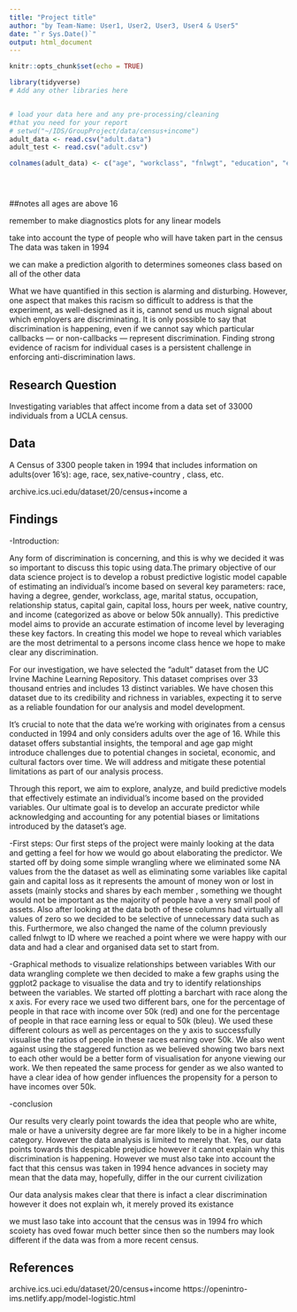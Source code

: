 ```yaml
---
title: "Project title"
author: "by Team-Name: User1, User2, User3, User4 & User5"
date: "`r Sys.Date()`"
output: html_document
---
```


```r
knitr::opts_chunk$set(echo = TRUE)
```


```r
library(tidyverse)
# Add any other libraries here



```


```r
# load your data here and any pre-processing/cleaning 
#that you need for your report
# setwd("~/IDS/GroupProject/data/census+income")
adult_data <- read.csv("adult.data")
adult_test <- read.csv("adult.csv")

colnames(adult_data) <- c("age", "workclass", "fnlwgt", "education", "education-num", "marital-status", "occupation", "relationship", "race", "sex", "capital-gain", "capital-loss", "hours-per-weed", "native-country", "class")





```
##notes
all ages are above 16

remember to make diagnostics plots for any linear models

take into account the type of people who will have taken part in the census
The data was taken in 1994 
 
we can make a prediction algorith to determines someones class based on all of the other data 

What we have quantified in this section is alarming and disturbing. However, one aspect that makes this racism so difficult to address is that the experiment, as well-designed as it is, cannot send us much signal about which employers are discriminating. It is only possible to say that discrimination is happening, even if we cannot say which particular callbacks — or non-callbacks — represent discrimination. Finding strong evidence of racism for individual cases is a persistent challenge in enforcing anti-discrimination laws.

## Research Question

Investigating variables that affect income from a data set of 33000 individuals from a UCLA census.


## Data

A Census of 3300 people taken in 1994 that includes information on adults(over 16's): age, race, sex,native-country , class, etc.

archive.ics.uci.edu/dataset/20/census+income a 






## Findings


-Introduction:

Any form of discrimination is concerning, and this is why we decided it was so important to discuss this topic using data.The primary objective of our data science project is to develop a robust predictive logistic model capable of estimating an individual's income based on several key parameters: race, having a degree, gender, workclass, age, marital status, occupation, relationship status, capital gain, capital loss, hours per week, native country, and income (categorized as above or below 50k annually). This predictive model aims to provide an accurate estimation of income level by leveraging these key factors. In creating this model we hope to reveal which variables are the most detrimental to a persons income class hence we hope to make clear any discrimination.

For our investigation, we have selected the "adult" dataset from the UC Irvine Machine Learning Repository. This dataset comprises over 33 thousand entries and includes 13 distinct variables. We have chosen this dataset due to its credibility and richness in variables, expecting it to serve as a reliable foundation for our analysis and model development.

It's crucial to note that the data we're working with originates from a census conducted in 1994 and only considers adults over the age of 16. While this dataset offers substantial insights, the temporal and age gap might introduce challenges due to potential changes in societal, economic, and cultural factors over time. We will address and mitigate these potential limitations as part of our analysis process.

Through this report, we aim to explore, analyze, and build predictive models that effectively estimate an individual's income based on the provided variables. Our ultimate goal is to develop an accurate predictor while acknowledging and accounting for any potential biases or limitations introduced by the dataset's age.


-First steps:
Our first steps of the project were mainly looking at the data and getting a feel for how we would go about elaborating the predictor. We started off by doing some simple wrangling where we eliminated some NA values from the the dataset as well as eliminating some variables like capital gain and capital loss as it represents the amount of money won or lost in assets (mainly stocks and shares by each member , something we thought would not be important as the majority of people have a very small pool of assets. Also after looking at the data both of these columns had virtually all values of zero so we decided to be selective of unnecessary data such as this. Furthermore, we also changed the name of the column previously called fnlwgt to ID where we reached a point where we were happy with our data and had a clear and organised data set to start from.


-Graphical methods to visualize relationships between variables 
With our data wrangling complete we then decided to make a few graphs using the ggplot2 package to visualise the data and try to identify relationships between the variables. We started off plotting a barchart with race along the x axis. For every race we used two different bars, one for the percentage of people in that race with income over 50k (red) and one for the percentage of people in that race earning less or equal to 50k (bleu). We used these different colours as well as percentages on the y axis to successfully visualise the ratios of people in these races earning over 50k. We also went against using the staggered function as we believed showing two bars next to each other would be a better form of visualisation for anyone viewing our work. We then repeated the same process for gender as we also wanted to have a clear idea of how gender influences the propensity for a person to have incomes over 50k.

-conclusion

Our results very clearly point towards the idea that people who are white, male or have a university degree are far more likely to be in a higher income category. However the data analysis is limited to merely that. Yes, our data points towards this despicable prejudice however it cannot explain why this discrimination is happening. However we must also take into account the fact that this census was taken in 1994 hence advances in society may mean that the data may, hopefully, differ in the our current civilization 

Our data analysis makes clear that there is infact a clear discrimination however it does not explain wh, it merely proved its existance

we must laso take into account that the census was in 1994 fro which scoiety has oved fowar much better since then so the numbers may look different if the data was from a more recent census.

## References

archive.ics.uci.edu/dataset/20/census+income 
https://openintro-ims.netlify.app/model-logistic.html

